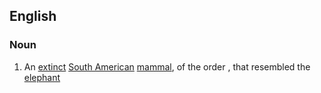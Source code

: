 ==English==

===Noun===
{{en-noun}}

# An [[extinct]] [[South American]] [[mammal]], of the order ''{{taxlink|Pyrotheria|order}}'', that resembled the [[elephant]]